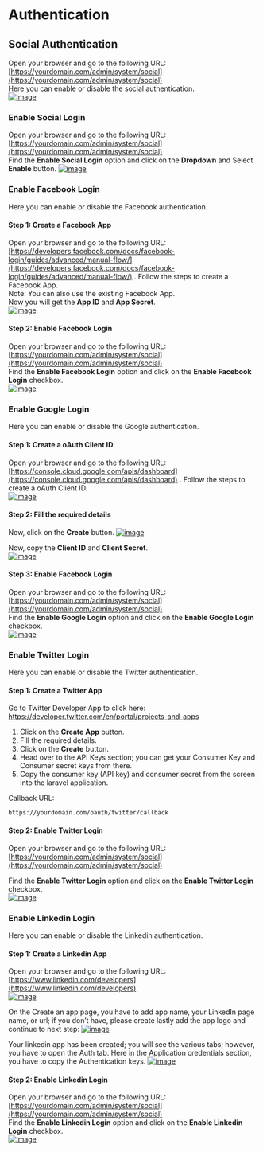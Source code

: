 # Authentication

## Social Authentication
Open your browser and go to the following URL: [https://yourdomain.com/admin/system/social](https://yourdomain.com/admin/system/social) <br/>
Here you can enable or disable the social authentication. <br/>
[![image](https://www.linkpicture.com/q/Web-capture_5-3-2023_151949_aiimage.abndevs.net.jpeg)](https://www.linkpicture.com/view.php?img=LPic64045eca52e581251749623)

### Enable Social Login
Open your browser and go to the following URL: [https://yourdomain.com/admin/system/social](https://yourdomain.com/admin/system/social) <br/>
Find the **Enable Social Login** option and click on the **Dropdown** and Select **Enable** button.
[![image](https://www.linkpicture.com/q/Screenshot-from-2023-03-05-14-25-60.png)](https://www.linkpicture.com/view.php?img=LPic64045e3912661977269049)

### Enable Facebook Login
Here you can enable or disable the Facebook authentication. <br/>

#### Step 1: Create a Facebook App
Open your browser and go to the following URL: [https://developers.facebook.com/docs/facebook-login/guides/advanced/manual-flow/](https://developers.facebook.com/docs/facebook-login/guides/advanced/manual-flow/) . Follow the steps to create a Facebook App. <br/>
Note: You can also use the existing Facebook App. <br/>
Now you will get the **App ID** and **App Secret**. <br/>
[![image](https://www.linkpicture.com/q/Screenshot-from-2023-03-05-14-25-61.png)](https://www.linkpicture.com/view.php?img=LPic640460157d8de2119337051)

#### Step 2: Enable Facebook Login
Open your browser and go to the following URL: [https://yourdomain.com/admin/system/social](https://yourdomain.com/admin/system/social) <br/>
Find the **Enable Facebook Login** option and click on the **Enable Facebook Login** checkbox. <br/>
[![image](https://www.linkpicture.com/q/Screenshot-from-2023-03-05-14-25-62_1.png)](https://www.linkpicture.com/view.php?img=LPic640460b8a8bbc891613904)

### Enable Google Login
Here you can enable or disable the Google authentication. <br/>

#### Step 1: Create a oAuth Client ID
Open your browser and go to the following URL: [https://console.cloud.google.com/apis/dashboard](https://console.cloud.google.com/apis/dashboard) .
Follow the steps to create a oAuth Client ID. <br/>
[![image](https://www.linkpicture.com/q/Screenshot-from-2023-03-05-14-25-63.png)](https://www.linkpicture.com/view.php?img=LPic6404620e8d7422061810304)

#### Step 2: Fill the required details
Now, click on the **Create** button.
[![image](https://www.linkpicture.com/q/Web-capture_5-3-2023_15360_console.cloud.google.com.jpeg)](https://www.linkpicture.com/view.php?img=LPic64046289bd1791885342789)

Now, copy the **Client ID** and **Client Secret**. <br/>
[![image](https://www.linkpicture.com/q/Screenshot-from-2023-03-05-14-25-64.png)](https://www.linkpicture.com/view.php?img=LPic640462b0b8d8b8c216201304)

#### Step 3: Enable Facebook Login
Open your browser and go to the following URL: [https://yourdomain.com/admin/system/social](https://yourdomain.com/admin/system/social) <br/>
Find the **Enable Google Login** option and click on the **Enable Google Login** checkbox. <br/>
[![image](https://www.linkpicture.com/q/Screenshot-from-2023-03-05-14-25-65.png)](https://www.linkpicture.com/view.php?img=LPic640463440ed2f684530951)

### Enable Twitter Login
Here you can enable or disable the Twitter authentication. <br/>

#### Step 1: Create a Twitter App
Go to Twitter Developer App to click here: https://developer.twitter.com/en/portal/projects-and-apps
1. Click on the **Create App** button.
2. Fill the required details.
3. Click on the **Create** button.
4. Head over to the API Keys section; you can get your Consumer Key and Consumer secret keys from there.
5. Copy the consumer key (API key) and consumer secret from the screen into the laravel application.

Callback URL:
```
https://yourdomain.com/oauth/twitter/callback
```

#### Step 2: Enable Twitter Login
Open your browser and go to the following URL: [https://yourdomain.com/admin/system/social](https://yourdomain.com/admin/system/social) <br/>

Find the **Enable Twitter Login** option and click on the **Enable Twitter Login** checkbox. <br/>
[![image](https://www.linkpicture.com/q/Screenshot-from-2023-03-05-14-25-66_1.png)](https://www.linkpicture.com/view.php?img=LPic640465087dd07832895456)

### Enable Linkedin Login
Here you can enable or disable the Linkedin authentication. <br/>

#### Step 1: Create a Linkedin App
Open your browser and go to the following URL: [https://www.linkedin.com/developers](https://www.linkedin.com/developers) <br/>
[![image](https://www.linkpicture.com/q/LPic640466437cf871802597970.jpg)](https://www.linkpicture.com/view.php?img=LPic640466437cf871802597970)


On the Create an app page, you have to add app name, your LinkedIn page name, or url; if you don’t have, please create lastly add the app logo and continue to next step:
[![image](https://www.linkpicture.com/q/LPic640466676dcf51719611647.jpg)](https://www.linkpicture.com/view.php?img=LPic640466676dcf51719611647)

Your linkedin app has been created; you will see the various tabs; however, you have to open the Auth tab. Here in the Application credentials section, you have to copy the Authentication keys.
[![image](https://www.linkpicture.com/q/LPic6404669c93eb9177989228.jpg)](https://www.linkpicture.com/view.php?img=LPic6404669c93eb9177989228)

#### Step 2: Enable Linkedin Login
Open your browser and go to the following URL: [https://yourdomain.com/admin/system/social](https://yourdomain.com/admin/system/social) <br/>
Find the **Enable Linkedin Login** option and click on the **Enable Linkedin Login** checkbox. <br/>
[![image](https://www.linkpicture.com/q/Screenshot-from-2023-03-05-14-25-67_1.png)](https://www.linkpicture.com/view.php?img=LPic64046723ccd391855962562)
